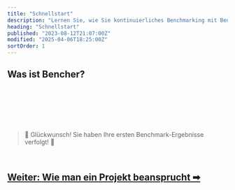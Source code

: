 ```yaml
---
title: "Schnellstart"
description: "Lernen Sie, wie Sie kontinuierliches Benchmarking mit Bencher Cloud einrichten"
heading: "Schnellstart"
published: "2023-08-12T21:07:00Z"
modified: "2025-04-06T18:25:00Z"
sortOrder: 1
---
```



## Was ist Bencher?

<BencherIntro />

<br />

<InstallBencherCli />

<br />

<BenchmarkHarness />

<br />

<TrackBenchmarks />

<br />
<br />

> 🐰 Glückwunsch! Sie haben Ihre ersten Benchmark-Ergebnisse verfolgt! 🎉

<br />

<h2><a href="/de/docs/how-to/claim/">Weiter: Wie man ein Projekt beansprucht ➡</a></h2>
